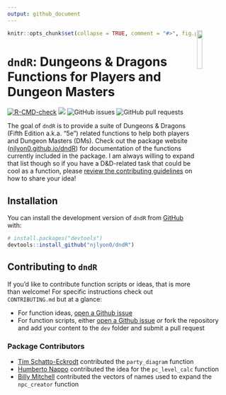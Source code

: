 ```yaml
---
output: github_document
---
```


<!-- README.md is generated from README.Rmd. Please edit that file -->

<img src="man/figures/dndR_hex.png" align = "right" width = "15%" />

```r
knitr::opts_chunk$set(collapse = TRUE, comment = "#>", fig.path = "man/figures/README-")
```

# `dndR`: Dungeons & Dragons Functions for Players and Dungeon Masters

<!-- badges: start -->
[![R-CMD-check](https://github.com/njlyon0/dndR/workflows/R-CMD-check/badge.svg)](https://github.com/njlyon0/dndR/actions)
[![](https://cranlogs.r-pkg.org/badges/dndR)](https://cran.r-project.org/package=dndR)
![GitHub issues](https://img.shields.io/github/issues-raw/njlyon0/dndR)
![GitHub pull requests](https://img.shields.io/github/issues-pr/njlyon0/dndR)
<!-- badges: end -->

The goal of `dndR` is to provide a suite of Dungeons & Dragons (Fifth Edition a.k.a. "5e") related functions to help both players and Dungeon Masters (DMs). Check out the package website ([njlyon0.github.io/dndR](https://njlyon0.github.io/dndR/)) for documentation of the functions currently included in the package. I am always willing to expand that list though so if you have a D&D-related task that could be cool as a function, please [review the contributing guidelines](https://njlyon0.github.io/dndR/CONTRIBUTING.html) on how to share your idea!

## Installation

You can install the development version of `dndR` from [GitHub](https://github.com/) with:

``` r
# install.packages("devtools")
devtools::install_github("njlyon0/dndR")
```

## Contributing to `dndR`

If you'd like to contribute function scripts or ideas, that is more than welcome! For specific instructions check out `CONTRIBUTING.md` but at a glance:

 - For function ideas, [open a Github issue](https://github.com/njlyon0/dndR/issues)
 - For function scripts, either [open a Github issue](https://github.com/njlyon0/dndR/issues) *or* fork the repository and add your content to the `dev` folder and submit a pull request

### Package Contributors

- [Tim Schatto-Eckrodt](https://kudusch.de/) contributed the `party_diagram` function
- [Humberto Nappo](https://orcid.org/0000-0001-7810-1635) contributed the idea for the `pc_level_calc` function
- [Billy Mitchell](https://wj-mitchell.github.io/) contributed the vectors of names used to expand the `npc_creator` function
